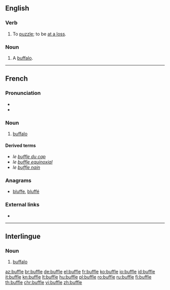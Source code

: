 ==English==

===Verb===
{{en-verb|buffl}}

# {{context|obsolete|intransitive|lang=en}} To [[puzzle]]; to be [[at a loss]].
#: {{rfquotek|Jonathan Swift}}

===Noun===
{{en-noun}}

# {{context|obsolete|lang=en}} A [[buffalo]].
#: {{rfquotek|Sir T. Herbert}}

{{Webster 1913}}

----

==French==

===Pronunciation===
* {{audio|Fr-buffle.ogg|audio|lang=fr}}
* {{IPA|/byfl/|lang=fr}}

===Noun===
{{fr-noun|m|f=bufflonne}}

# [[buffalo]]

====Derived terms====
* ''le [[buffle du cap]]''
* ''le [[buffle equinoxial]]''
* ''le [[buffle nain]]''

===Anagrams===
* [[bluffe#French|bluffe]], [[bluffé#French|bluffé]]

===External links===
* {{R:TLFi}}

----

==Interlingue==

===Noun===
{{head|ie|noun}}

# [[buffalo]]

[[az:buffle]]
[[br:buffle]]
[[de:buffle]]
[[el:buffle]]
[[fr:buffle]]
[[ko:buffle]]
[[io:buffle]]
[[id:buffle]]
[[it:buffle]]
[[kn:buffle]]
[[lt:buffle]]
[[hu:buffle]]
[[pl:buffle]]
[[ro:buffle]]
[[ru:buffle]]
[[fi:buffle]]
[[th:buffle]]
[[chr:buffle]]
[[vi:buffle]]
[[zh:buffle]]